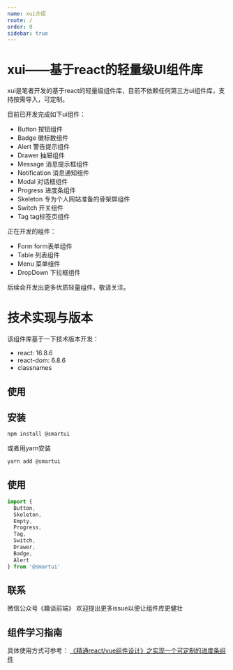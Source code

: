 ```yaml
---
name: xui介绍
route: /
order: 0
sidebar: true
---
```


# xui——基于react的轻量级UI组件库
xui是笔者开发的基于react的轻量级组件库，目前不依赖任何第三方ui组件库，支持按需导入，可定制。

目前已开发完成如下ui组件：
* Button 按钮组件
* Badge 徽标数组件
* Alert 警告提示组件
* Drawer 抽屉组件
* Message 消息提示框组件
* Notification 消息通知组件
* Modal 对话框组件
* Progress 进度条组件
* Skeleton 专为个人网站准备的骨架屏组件
* Switch 开关组件
* Tag tag标签页组件

正在开发的组件：
* Form form表单组件
* Table 列表组件
* Menu 菜单组件
* DropDown 下拉框组件

后续会开发出更多优质轻量组件，敬请关注。

# 技术实现与版本
该组件库基于一下技术版本开发：
* react: 16.8.6
* react-dom: 6.8.6
* classnames

## 使用

## 安装
``` js
npm install @smartui
```
或者用yarn安装
``` js
yarn add @smartui
```
## 使用
``` jsx
import { 
  Button,
  Skeleton,
  Empty,
  Progress,
  Tag,
  Switch,
  Drawer,
  Badge,
  Alert
} from '@smartui'
```

## 联系
微信公众号《趣谈前端》
欢迎提出更多issue以便让组件库更健壮

## 组件学习指南
具体使用方式可参考：
[《精通react/vue组件设计》之实现一个可定制的进度条组件](https://juejin.im/post/5e366772f265da3e307710dd)


